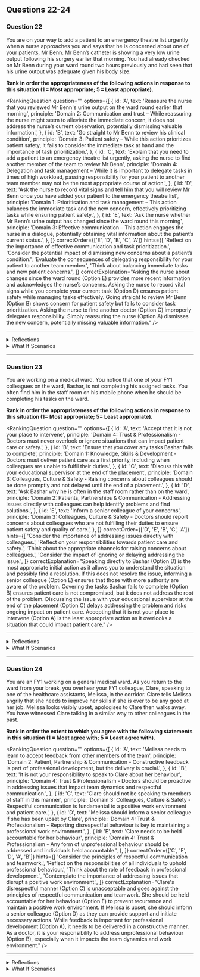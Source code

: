 ## Questions 22-24


### Question 22

You are on your way to add a patient to an emergency theatre list urgently when a nurse approaches you and says that he is concerned about one of your patients, Mr Benn. Mr Benn’s catheter is showing a very low urine output following his surgery earlier that morning. You had already checked on Mr Benn during your ward round two hours previously and had seen that his urine output was adequate given his body size.

**Rank in order the appropriateness of the following actions in response to this situation (1 = Most appropriate; 5 = Least appropriate).**

<RankingQuestion
  question=""
  options={[
    {
      id: 'A',
      text: 'Reassure the nurse that you reviewed Mr Benn\'s urine output on the ward round earlier that morning',
      principle: 'Domain 2: Communication and trust – While reassuring the nurse might seem to alleviate the immediate concern, it does not address the nurse’s current observation, potentially dismissing valuable information.',
    },
    {
      id: 'B',
      text: 'Go straight to Mr Benn to review his clinical condition',
      principle: 'Domain 3: Patient safety – While this action prioritizes patient safety, it fails to consider the immediate task at hand and the importance of task prioritization.',
    },
    {
      id: 'C',
      text: 'Explain that you need to add a patient to an emergency theatre list urgently, asking the nurse to find another member of the team to review Mr Benn',
      principle: 'Domain 4: Delegation and task management – While it is important to delegate tasks in times of high workload, passing responsibility for your patient to another team member may not be the most appropriate course of action.',
    },
    {
      id: 'D',
      text: 'Ask the nurse to record vital signs and tell him that you will review Mr Benn once you have added your patient to the emergency theatre list',
      principle: 'Domain 1: Prioritisation and task management – This action balances the immediate task and the new concern, effectively prioritizing tasks while ensuring patient safety.',
    },
    {
      id: 'E',
      text: 'Ask the nurse whether Mr Benn’s urine output has changed since the ward round this morning',
      principle: 'Domain 3: Effective communication – This action engages the nurse in a dialogue, potentially obtaining vital information about the patient’s current status.',
    },
  ]}
  correctOrder={['E', 'D', 'B', 'C', 'A']}
  hints={[
    'Reflect on the importance of effective communication and task prioritization.',
    'Consider the potential impact of dismissing new concerns about a patient’s condition.',
    'Evaluate the consequences of delegating responsibility for your patient to another team member.',
    'Think about balancing immediate tasks and new patient concerns.',
  ]}
  correctExplanation="Asking the nurse about changes since the ward round (Option E) provides more recent information and acknowledges the nurse’s concerns. Asking the nurse to record vital signs while you complete your current task (Option D) ensures patient safety while managing tasks effectively. Going straight to review Mr Benn (Option B) shows concern for patient safety but fails to consider task prioritization. Asking the nurse to find another doctor (Option C) improperly delegates responsibility. Simply reassuring the nurse (Option A) dismisses the new concern, potentially missing valuable information."
/>

---

<details>
<summary>Reflections</summary>

**If you ranked Option A higher**

Reflect on the potential negative impact of dismissing new observations about a patient’s condition. How can you effectively communicate with the nursing staff to ensure all relevant information is considered?

**If you ranked Option C higher**

Consider the potential consequences of delegating responsibility for your patient to another team member. How can you manage your tasks effectively while ensuring the safety of all your patients?

**If you ranked Option B higher**

Reflect on the balance between addressing new patient concerns and completing immediate tasks. How can you prioritize effectively in a high-pressure situation?

</details>

<details>
<summary>What If Scenarios</summary>

**What if the nurse reports that Mr Benn’s condition has deteriorated significantly?**

In this scenario, Mr Benn’s condition may need immediate attention. You could ask the nurse to check vital signs and alert a senior colleague while you address the emergency theatre list.

**What if multiple nurses voice concerns about different patients while you are addressing the emergency theatre list?**

This may indicate a larger issue on the ward. It would be appropriate to seek immediate senior assistance while you continue to address the emergency theatre list.

**What if the nurse is unable to check vital signs or find another team member?**

This scenario further complicates the situation. It would be important to quickly reassess the potential risks to all patients involved and consider seeking immediate senior help.

</details>

---

### Question 23

You are working on a medical ward. You notice that one of your FY1 colleagues on the ward,
Bashar, is not completing his assigned tasks. You often find him in the staff room on his
mobile phone when he should be completing his tasks on the ward.

**Rank in order the appropriateness of the following actions in response to this situation (1= Most appropriate; 5= Least appropriate).**

<RankingQuestion
  question=""
  options={[
    {
      id: 'A',
      text: 'Accept that it is not your place to intervene',
      principle: 'Domain 4: Trust & Professionalism - Doctors must never overlook or ignore situations that can impact patient care or safety.',
    },
    {
      id: 'B',
      text: 'Ensure that you cover any tasks Bashar fails to complete',
      principle: 'Domain 1: Knowledge, Skills & Development - Doctors must deliver patient care as a first priority, including when colleagues are unable to fulfil their duties.',
    },
    {
      id: 'C',
      text: 'Discuss this with your educational supervisor at the end of the placement',
      principle: 'Domain 3: Colleagues, Culture & Safety - Raising concerns about colleagues should be done promptly and not delayed until the end of a placement.',
    },
    {
      id: 'D',
      text: 'Ask Bashar why he is often in the staff room rather than on the ward',
      principle: 'Domain 2: Patients, Partnerships & Communication - Addressing issues directly with colleagues can help identify problems and find solutions.',
    },
    {
      id: 'E',
      text: 'Inform a senior colleague of your concerns',
      principle: 'Domain 3: Colleagues, Culture & Safety - Doctors should report concerns about colleagues who are not fulfilling their duties to ensure patient safety and quality of care.',
    },
  ]}
  correctOrder={['D', 'E', 'B', 'C', 'A']}
  hints={[
    'Consider the importance of addressing issues directly with colleagues.',
    'Reflect on your responsibilities towards patient care and safety.',
    'Think about the appropriate channels for raising concerns about colleagues.',
    'Consider the impact of ignoring or delaying addressing the issue.',
  ]}
  correctExplanation="Speaking directly to Bashar (Option D) is the most appropriate initial action as it allows you to understand the situation and possibly find a resolution. If this does not resolve the issue, informing a senior colleague (Option E) ensures that those with more authority are aware of the problem. Covering the tasks Bashar fails to complete (Option B) ensures patient care is not compromised, but it does not address the root of the problem. Discussing the issue with your educational supervisor at the end of the placement (Option C) delays addressing the problem and risks ongoing impact on patient care. Accepting that it is not your place to intervene (Option A) is the least appropriate action as it overlooks a situation that could impact patient care."
/>

---

<details>
<summary>Reflections</summary>

**If you ranked Option A higher**

Reflect on your responsibility to ensure patient safety and quality of care. Ignoring or overlooking issues can have a detrimental impact on these aspects. How might you approach this situation differently in the future?

**If you ranked Option B higher than D or E**

While ensuring patient care is important, covering for Bashar does not address the root of the problem. Reflect on the importance of identifying and resolving issues within the team. How might you balance patient care with addressing collegial issues?

**If you ranked Option C higher**

Consider the implications of delaying addressing an issue until the end of a placement. How might this impact patient care, team dynamics, and Bashar's performance? 

</details>

<details>
<summary>What If Scenarios</summary>

**What if Bashar becomes defensive when you approach him?**

Remain professional and explain your concerns focusing on patient care and team efficiency. If unresolved, consider involving a senior colleague.

**What if Bashar continues to neglect his tasks despite your conversation and reporting to a senior colleague?**

This could signify a more serious issue. It may be necessary to involve your educational supervisor or even higher authorities within the institution to ensure patient care is not compromised.

**What if other staff members are also neglecting their tasks?**

This could indicate a systemic issue within the ward. Consider raising this with a senior colleague or your educational supervisor, so that appropriate measures can be taken to improve the situation.

</details>

---

### Question 24

You are an FY1 working on a general medical ward. As you return to the ward from your break, you overhear your FY1 colleague, Clare, speaking to one of the healthcare assistants, Melissa, in the corridor. Clare tells Melissa angrily that she needs to improve her skills if she is ever to be any good at her job. Melissa looks visibly upset, apologises to Clare then walks away. You have witnessed Clare talking in a similar way to other colleagues in the past.

**Rank in order the extent to which you agree with the following statements in this situation (1 = Most agree with; 5 = Least agree with).**

<RankingQuestion
  question=""
  options={[
    {
      id: 'A',
      text: 'Melissa needs to learn to accept feedback from other members of the team',
      principle: 'Domain 2: Patient, Partnership & Communication - Constructive feedback is part of professional development, but the delivery is crucial.',
    },
    {
      id: 'B',
      text: 'It is not your responsibility to speak to Clare about her behaviour',
      principle: 'Domain 4: Trust & Professionalism - Doctors should be proactive in addressing issues that impact team dynamics and respectful communication.',
    },
    {
      id: 'C',
      text: 'Clare should not be speaking to members of staff in this manner',
      principle: 'Domain 3: Colleagues, Culture & Safety - Respectful communication is fundamental to a positive work environment and patient care.',
    },
    {
      id: 'D',
      text: 'Melissa should inform a senior colleague if she has been upset by Clare',
      principle: 'Domain 4: Trust & Professionalism - Reporting disrespectful behaviour is key to maintaining a professional work environment.',
    },
    {
      id: 'E',
      text: 'Clare needs to be held accountable for her behaviour',
      principle: 'Domain 4: Trust & Professionalism - Any form of unprofessional behaviour should be addressed and individuals held accountable.',
    },
  ]}
  correctOrder={['C', 'E', 'D', 'A', 'B']}
  hints={[
    'Consider the principles of respectful communication and teamwork.',
    'Reflect on the responsibilities of all individuals to uphold professional behaviour.',
    'Think about the role of feedback in professional development.',
    'Contemplate the importance of addressing issues that disrupt a positive work environment.',
  ]}
  correctExplanation="Clare's disrespectful manner (Option C) is unacceptable and goes against the principles of respectful communication and teamwork. She should be held accountable for her behaviour (Option E) to prevent recurrence and maintain a positive work environment. If Melissa is upset, she should inform a senior colleague (Option D) as they can provide support and initiate necessary actions. While feedback is important for professional development (Option A), it needs to be delivered in a constructive manner. As a doctor, it is your responsibility to address unprofessional behaviour (Option B), especially when it impacts the team dynamics and work environment."
/>

---

<details>
<summary>Reflections</summary>

**If you ranked Option A higher**

Reflect on the difference between constructive feedback and disrespectful communication. How might this impact the receiver's ability to learn and improve?

**If you ranked Option B higher**

Consider your responsibilities as a doctor in fostering a respectful and professional work environment. How would ignoring unprofessional behaviour impact this?

**If you ranked Option C or E lower**

Think about the potential consequences of disrespectful communication on team dynamics and patient care. How does holding individuals accountable contribute to a positive work environment?

</details>

<details>
<summary>What If Scenarios</summary>

**What if Clare is your senior and you feel uncomfortable addressing her behaviour?**

Reflect on the importance of respectful communication regardless of seniority. If you feel uncomfortable, consider discussing the situation with another senior colleague or your supervisor.

**What if Melissa does not want to escalate the situation?**

Even if Melissa does not want to escalate, it is important to address Clare's behaviour to prevent it from affecting others. You can support Melissa and offer to help her report the incident.

**What if Clare's behaviour does not change despite your intervention?**

If Clare's behaviour does not change, the issue may need to be escalated to higher management. It is crucial to maintain a respectful and professional work environment for effective patient care.

</details>


